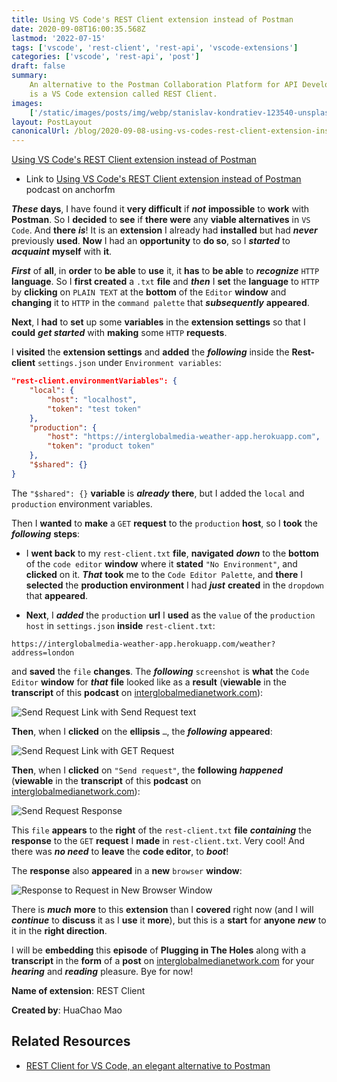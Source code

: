 ```yaml
---
title: Using VS Code's REST Client extension instead of Postman
date: 2020-09-08T16:00:35.568Z
lastmod: '2022-07-15'
tags: ['vscode', 'rest-client', 'rest-api', 'vscode-extensions']
categories: ['vscode', 'rest-api', 'post']
draft: false
summary:
    An alternative to the Postman Collaboration Platform for API Development. It
    is a VS Code extension called REST Client.
images:
    ['/static/images/posts/img/webp/stanislav-kondratiev-123540-unsplash.webp']
layout: PostLayout
canonicalUrl: /blog/2020-09-08-using-vs-codes-rest-client-extension-instead-of-postman
---
```


[Using VS Code's REST Client extension instead of Postman](/static/images/posts/img/webp/stanislav-kondratiev-123540-unsplash.webp)

-   Link to
    [Using VS Code's REST Client extension instead of Postman](https://anchor.fm/maria-campbell/episodes/Using-VS-Codes-REST-Client-extension-instead-of-Postman-ejarqv)
    podcast on anchorfm

_**These**_ **days**, I have found it **very difficult** if _**not**_
**impossible** to **work** with **Postman**. So I **decided** to **see** if
**there were** any **viable alternatives** in `VS Code`. And **there** _**is**_!
It is an **extension** I already had **installed** but had _**never**_
previously **used**. **Now** I had an **opportunity** to **do so**, so I
_**started**_ to _**acquaint**_ **myself** with **it**.

_**First**_ of **all**, in **order** to **be able** to **use** it, it **has** to
**be able** to _**recognize**_ `HTTP` **language**. So I **first created** a
`.txt` **file** and _**then**_ I **set** the **language** to `HTTP` by
**clicking** on `PLAIN TEXT` at the **bottom** of the `Editor` **window** and
**changing** it to `HTTP` in the `command palette` that _**subsequently**_
**appeared**.

**Next**, I **had** to **set** up some **variables** in the **extension
settings** so that I **could** _**get started**_ with **making** some `HTTP`
**requests**.

I **visited** the **extension settings** and **added** the _**following**_
inside the **Rest-client** `settings.json` under `Environment variables`:

```json
"rest-client.environmentVariables": {
	"local": {
		"host": "localhost",
		"token": "test token"
	},
	"production": {
		"host": "https://interglobalmedia-weather-app.herokuapp.com",
		"token": "product token"
	},
	"$shared": {}
}
```

The `"$shared": {}` **variable** is _**already**_ **there**, but I added the
`local` and `production` environment variables.

Then I **wanted** to **make** a `GET` **request** to the `production` **host**,
so I **took** the _**following**_ **steps**:

-   I **went back** to my `rest-client.txt` **file**, **navigated** _**down**_
    to the **bottom** of the `code editor` **window** where it **stated**
    `"No Environment"`, and **clicked** on it. _**That**_ **took** me to the
    `Code Editor Palette`, and **there** I **selected** the **production
    environment** I had _**just**_ **created** in the `dropdown` that
    **appeared**.

-   **Next**, I _**added**_ the `production` **url** I **used** as the `value`
    of the `production host` in `settings.json` **inside** `rest-client.txt`:

```shell
https://interglobalmedia-weather-app.herokuapp.com/weather?address=london
```

and **saved** the `file` **changes**. The _**following**_ `screenshot` is
**what** the `Code Editor` **window** for _**that**_ **file** looked like as a
**result** (**viewable** in the **transcript** of this **podcast** on
[interglobalmedianetwork.com](https://www.interglobalmedianetwork.com/)):

![Send Request Link with Send Request text](/static/images/posts/img/webp/screen-shot-2020-09-08-at-10.10.30-am.webp)

**Then**, when I **clicked** on the **ellipsis** `…`, the _**following**_
**appeared**:

![Send Request Link with GET Request](/static/images/posts/img/webp/screen-shot-2020-09-08-at-10.13.37-am.webp)

**Then**, when I **clicked** on `"Send request"`, the **following**
_**happened**_ (**viewable** in the **transcript** of this **podcast** on
[interglobalmedianetwork.com](https://www.interglobalmedianetwork.com/)):

![Send Request Response](/static/images/posts/img/webp/screen-shot-2020-09-08-at-10.16.05-am.webp)

This `file` **appears** to the **right** of the `rest-client.txt` **file**
_**containing**_ the **response** to the `GET` **request** I **made** in
`rest-client.txt`. Very cool! And there was _**no need**_ to **leave** the
**code editor**, to _**boot**_!

The **response** also **appeared** in a **new** `browser` **window**:

![Response to Request in New Browser Window](/static/images/posts/img/webp/screen-shot-2020-09-08-at-11.30.31-am.webp)

There is _**much**_ **more** to this **extension** than I **covered** right now
(and I will _**continue**_ to **discuss** it as I **use** it **more**), but this
is a **start** for **anyone** _**new**_ to it in the **right direction**.

I will be **embedding** this **episode** of **Plugging in The Holes** along with
a **transcript** in the **form** of a **post** on
[interglobalmedianetwork.com](https://www.interglobalmedianetwork.com/) for your
_**hearing**_ and _**reading**_ pleasure. Bye for now!

**Name of extension**: REST Client

**Created by**: HuaChao Mao

## Related Resources

-   [REST Client for VS Code, an elegant alternative to Postman](https://josephwoodward.co.uk/2017/10/rest-%20client-for-vs-code-an-elegant-alternative-postman)
